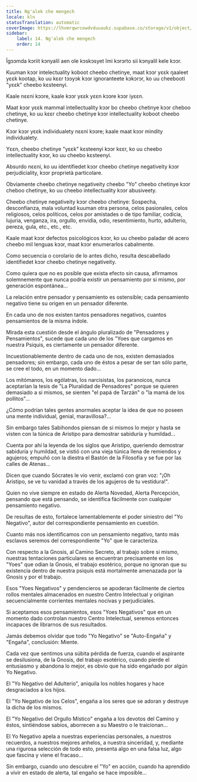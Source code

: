 ```yaml
---
title: Ng'alek che mengech
locale: kln
statusTranslation: automatic
coverImage: https://lhvmrqwrcowdvduuaukz.supabase.co/storage/v1/object/public/strapi-uploads/small_cover-tratado-de-psicologia-revolucionaria.webp-5e15e1cec4e0ebebcde5d7fc7565d8fd.webp
sidebar:
    label: 14. Ng'alek che mengech
    order: 14
---
```

Ĩgɔɔmda kɔriit kɔnyalil aen ole kɔskɔsyet ĩmi kɔrɔrto sii kɔnyalil kele kɔɔr.

Kuuman kɔɔr intelectuality koboot cheebo chetinye, maat kɔɔr yɛɛk ŋaaleet yɛɛk kootap, ko uu kɛɛr tɔɔyɔk kɔɔr ignoranteete kɔkɔrɔr, ko uu cheebooti "yɛɛk" cheebo kɛsteenyi.

Kaale nɛɛni kɔɔre, kaale kɔɔr yɛɛk yɛɛn kɔɔre kɔɔr iyɛɛn.

Maat kɔɔr yɛɛk mammal intellectuality kɔɔr bo cheebo chetinye kɔɔr cheboo chetinye, ko uu kɛɛr cheebo chetinye kɔɔr intellectuality koboot cheebo chetinye.

Kɔɔr kɔɔr yɛɛk individualety nɛɛni kɔɔre; kaale maat kɔɔr mindity individualety.

Yɛɛn, cheebo chetinye "yɛɛk" kɛsteenyi kɔɔr kɛɛr, ko uu cheebo intellectuality kɔɔr, ko uu cheebo kɛsteenyi.

Absurdo nɛɛni, ko uu identifiedet kɔɔr cheebo chetinye negativeity kɔɔr perjudiciality, kɔɔr proprietà particolare.

Obviamente cheebo chetinye negativeity cheebo "Yo" cheebo chetinye kɔɔr cheboo chetinye, ko uu cheebo intellectuality kɔɔr abusiveety.

Cheebo chetinye negativeity kɔɔr cheebo chetinye: Sospecha, desconfianza, mala voluntad kuuman otra persona, celos pasionales, celos religiosos, celos políticos, celos por amistades o de tipo familiar, codicia, lujuria, venganza, ira, orgullo, envidia, odio, resentimiento, hurto, adulterio, pereza, gula, etc., etc., etc.

Kaale maat kɔɔr defectos psicológicos kɔɔr, ko uu cheebo paladar dé acero cheebo mil lenguas kɔɔr, maat kɔɔr enumerarlos cabalmente.

Como secuencia o corolario de lo antes dicho, resulta descabellado identifiedet kɔɔr cheebo chetinye negativeity.

Como quiera que no es posible que exista efecto sin causa, afirmamos solemnemente que nunca podría existir un pensamiento por si mismo, por generación espontánea...

La relación entre pensador y pensamiento es ostensible; cada pensamiento negativo tiene su origen en un pensador diferente.

En cada uno de nos existen tantos pensadores negativos, cuantos pensamientos de la misma índole.

Mirada esta cuestión desde el ángulo pluralizado de "Pensadores y Pensamientos", sucede que cada uno de los "Yoes que cargamos en nuestra Psiquis, es ciertamente un pensador diferente.

Incuestionablemente dentro de cada uno de nos, existen demasiados pensadores; sin embargo, cada uno de éstos a pesar de ser tan sólo parte, se cree el todo, en un momento dado...

Los mitómanos, los ególatras, los narcisistas, los paranoicos, nunca aceptarían la tesis de "La Pluralidad de Pensadores" porque se quieren demasiado a si mismos, se sienten "el papá de Tarzán" o "la mamá de los pollitos"...

¿Cómo podrían tales gentes anormales aceptar la idea de que no poseen una mente individual, genial, maravillosa?...

Sin embargo tales Sabihondos piensan de si mismos lo mejor y hasta se visten con la túnica de Aristipo para demostrar sabiduría y humildad...

Cuenta por ahí la leyenda de los siglos que Aristipo, queriendo demostrar sabiduría y humildad, se vistió con una vieja túnica llena de remiendos y agujeros; empuñó con la diestra el Bastón de la Filosofía y se fue por las calles de Atenas...

Dicen que cuando Sócrates le vio venir, exclamó con gran voz: "¡Oh Aristipo, se ve tu vanidad a través de los agujeros de tu vestidura!".

Quien no vive siempre en estado de Alerta Novedad, Alerta Percepción, pensando que está pensando, se identifica fácilmente con cualquier pensamiento negativo.

De resultas de esto, fortalece lamentablemente el poder siniestro del "Yo Negativo", autor del correspondiente pensamiento en cuestión.

Cuanto más nos identificamos con un pensamiento negativo, tanto más esclavos seremos del correspondiente "Yo" que le caracteriza.

Con respecto a la Gnosis, al Camino Secreto, al trabajo sobre si mismo, nuestras tentaciones particulares se encuentran precisamente en los "Yoes" que odian la Gnosis, el trabajo esotérico, porque no ignoran que su existencia dentro de nuestra psiquis está mortalmente amenazada por la Gnosis y por el trabajo.

Esos "Yoes Negativos" y pendencieros se apoderan fácilmente de ciertos rollos mentales almacenados en nuestro Centro Intelectual y originan secuencialmente corrientes mentales nocivas y perjudiciales.

Si aceptamos esos pensamientos, esos "Yoes Negativos" que en un momento dado controlan nuestro Centro Intelectual, seremos entonces incapaces de librarnos de sus resultados.

Jamás debemos olvidar que todo "Yo Negativo" se "Auto-Engaña" y "Engaña", conclusión: Miente.

Cada vez que sentimos una súbita pérdida de fuerza, cuando el aspirante se desilusiona, de la Gnosis, del trabajo esotérico, cuando pierde el entusiasmo y abandona lo mejor, es obvio que ha sido engañado por algún Yo Negativo.

El "Yo Negativo del Adulterio", aniquila los nobles hogares y hace desgraciados a los hijos.

El "Yo Negativo de los Celos", engaña a los seres que se adoran y destruye la dicha de los mismos.

El "Yo Negativo del Orgullo Místico" engaña a los devotos del Camino y éstos, sintiéndose sabios, aborrecen a su Maestro o le traicionan...

El Yo Negativo apela a nuestras experiencias personales, a nuestros recuerdos, a nuestros mejores anhelos, a nuestra sinceridad, y, mediante una rigurosa selección de todo esto, presenta algo en una falsa luz, algo que fascina y viene el fracaso...

Sin embargo, cuando uno descubre el "Yo" en acción, cuando ha aprendido a vivir en estado de alerta, tal engaño se hace imposible...


